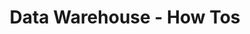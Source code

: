 ---
title: Data Warehouse - How Tos
description: Practical guides for using Scaleway Data Warehouse.
---
